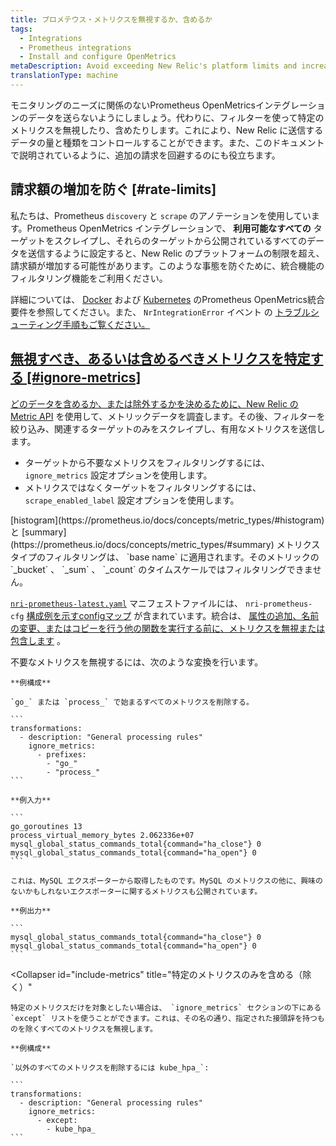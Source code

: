 ```yaml
---
title: プロメテウス・メトリクスを無視するか、含めるか
tags:
  - Integrations
  - Prometheus integrations
  - Install and configure OpenMetrics
metaDescription: Avoid exceeding New Relic's platform limits and increasing your billing charges by using the Prometheus OpenMetrics integration's filtering capabilities.
translationType: machine
---
```


モニタリングのニーズに関係のないPrometheus OpenMetricsインテグレーションのデータを送らないようにしましょう。代わりに、フィルターを使って特定のメトリクスを無視したり、含めたりします。これにより、New Relic に送信するデータの量と種類をコントロールすることができます。また、このドキュメントで説明されているように、追加の請求を回避するのにも役立ちます。

## 請求額の増加を防ぐ [#rate-limits]

私たちは、Prometheus `discovery` と `scrape` のアノテーションを使用しています。Prometheus OpenMetrics インテグレーションで、 **利用可能なすべての** ターゲットをスクレイプし、それらのターゲットから公開されているすべてのデータを送信するように設定すると、New Relic のプラットフォームの制限を超え、請求額が増加する可能性があります。このような事態を防ぐために、統合機能のフィルタリング機能をご利用ください。

詳細については、 [Docker](/docs/integrations/prometheus-integrations/get-started/monitor-prometheus-new-relic#OpenMetrics) および [Kubernetes](/docs/integrations/prometheus-integrations/get-started/monitor-prometheus-new-relic#OpenMetrics) のPrometheus OpenMetrics統合要件を参照してください。また、 `NrIntegrationError` イベント の [トラブルシューティング手順もご覧ください。](/docs/integrations/prometheus-integrations/troubleshooting/rate-limit-errors-prometheus-integration)

## [無視すべき、あるいは含めるべきメトリクスを特定する [#ignore-metrics]](/docs/integrations/prometheus-integrations/troubleshooting/rate-limit-errors-prometheus-integration)

[どのデータを含めるか、または除外するかを決めるために、New Relic の ](/docs/integrations/prometheus-integrations/troubleshooting/rate-limit-errors-prometheus-integration)[Metric API](/docs/data-ingest-apis/get-data-new-relic/metric-api/view-query-you-metric-data#explore-metric-data) を使用して、メトリックデータを調査します。その後、フィルターを絞り込み、関連するターゲットのみをスクレイプし、有用なメトリクスを送信します。

* ターゲットから不要なメトリクスをフィルタリングするには、 `ignore_metrics` 設定オプションを使用します。
* メトリクスではなくターゲットをフィルタリングするには、 `scrape_enabled_label` 設定オプションを使用します。

<Callout variant="caution">
  [histogram](https://prometheus.io/docs/concepts/metric_types/#histogram) と [summary](https://prometheus.io/docs/concepts/metric_types/#summary) メトリクスタイプのフィルタリングは、 `base name` に適用されます。そのメトリックの `_bucket` 、 `_sum` 、 `_count` のタイムスケールではフィルタリングできません。
</Callout>

[`nri-prometheus-latest.yaml`](https://download.newrelic.com/infrastructure_agent/integrations/kubernetes/nri-prometheus-latest.yaml) マニフェストファイルには、 `nri-prometheus-cfg` [構成例を示すconfigマップ](/docs/integrations/prometheus-integrations/configure/configure-prometheus-openmetrics-integration) が含まれています。統合は、 [属性の追加、名前の変更、またはコピーを行う他の関数を実行する前に、メトリクスを無視または包含します](/docs/integrations/prometheus-integrations/view-query-data/add-rename-copy-prometheus-attributes) 。

<CollapserGroup>
  <Collapser
    id="example-ignore"
    title="不要なメトリクスを除外する（無視する）"
  >
    不要なメトリクスを無視するには、次のような変換を行います。

    **例構成**

    `go_` または `process_` で始まるすべてのメトリクスを削除する。

    ```
    transformations:
      - description: "General processing rules"
        ignore_metrics:
          - prefixes:
            - "go_"
            - "process_"
    ```

    **例入力**

    ```
    go_goroutines 13
    process_virtual_memory_bytes 2.062336e+07
    mysql_global_status_commands_total{command="ha_close"} 0
    mysql_global_status_commands_total{command="ha_open"} 0
    ```

    これは、MySQL エクスポーターから取得したものです。MySQL のメトリクスの他に、興味のないかもしれないエクスポーターに関するメトリクスも公開されています。

    **例出力**

    ```
    mysql_global_status_commands_total{command="ha_close"} 0 
    mysql_global_status_commands_total{command="ha_open"} 0
    ```
  </Collapser>

  <Collapser
    id="include-metrics"
    title="特定のメトリクスのみを含める（除く）"
  >
    特定のメトリクスだけを対象としたい場合は、 `ignore_metrics` セクションの下にある `except` リストを使うことができます。これは、その名の通り、指定された接頭辞を持つものを除くすべてのメトリクスを無視します。

    **例構成**

    `以外のすべてのメトリクスを削除するには kube_hpa_`:

    ```
    transformations:
      - description: "General processing rules"
        ignore_metrics:
          - except:
            - kube_hpa_
    ```
  </Collapser>
</CollapserGroup>